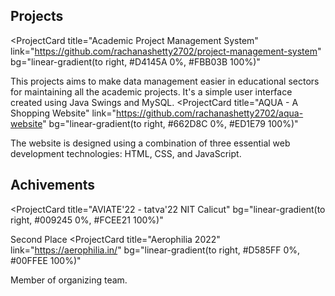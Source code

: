 ## Projects

<ProjectCard
  title="Academic Project Management System"
  link="https://github.com/rachanashetty2702/project-management-system"
  bg="linear-gradient(to right, #D4145A 0%, #FBB03B 100%)"
>
  This projects aims to make data management easier in
educational sectors for maintaining all the academic
projects. It's a simple user interface created using Java
Swings and MySQL.
</ProjectCard>
<ProjectCard
  title="AQUA - A Shopping Website"
  link="https://github.com/rachanashetty2702/aqua-website"
  bg="linear-gradient(to right, #662D8C 0%, #ED1E79 100%)"
>
  The website is designed using a combination of three
essential web development technologies: HTML, CSS, and
JavaScript.
</ProjectCard>

## Achivements

<ProjectCard
  title="AVIATE'22 - tatva'22 NIT Calicut"
  bg="linear-gradient(to right, #009245 0%, #FCEE21 100%)"
>
  Second Place
</ProjectCard>
<ProjectCard
  title="Aerophilia 2022"
  link="https://aerophilia.in/"
  bg="linear-gradient(to right, #D585FF 0%, #00FFEE 100%)"
>
  Member of organizing team.
</ProjectCard>